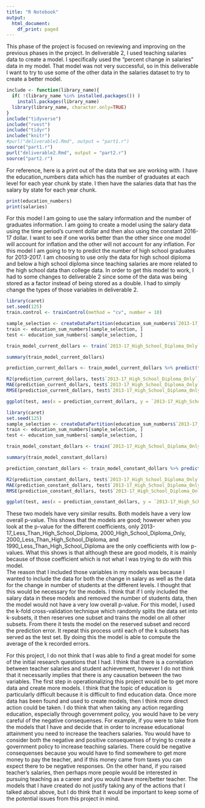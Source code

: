 ```yaml
---
title: "R Notebook"
output:
  html_document:
    df_print: paged
---
```

This phase of the project is focused on reviewing and improving on the previous phases in the project.  In deliverable 2, I used teaching salaries data to create a model.  I specifically used the "percent change in salaries" data in my model.
That model was not very successful, so in this deliverable I want to try to use some of the other data in the salaries dataset to try to create a better model.

```r
include <- function(library_name){
  if( !(library_name %in% installed.packages()) )
    install.packages(library_name) 
  library(library_name, character.only=TRUE)
}
include("tidyverse")
include("rvest")
include("tidyr")
include("knitr")
#purl("deliverable1.Rmd", output = "part1.r")
source("part1.r")
purl("deliverable2.Rmd", output = "part2.r")
source("part2.r")
```

For reference, here is a print out of the data that we are working with. I have the education_numbers data which has the number of graduates at each level for each year chunk by state.  I then have the salaries data that has the salary by state for each year chunk.

```r
print(education_numbers)
print(salaries)
```

For this model I am going to use the salary information and the number of graduates information.  I am going to create a model using the salary data using the time period's current dollar and then also using the constant 2016-17 dollar.
I want to see if one works better than the other since one model will account for inflation and the other will not account for any inflation.
For this model I am going to try to predict the number of high school graduates for 2013-2017.  I am choosing to use only the data for high school diploma and below a high school diploma since teaching salaries are more related to the high school data than college data.
In order to get this model to work, I had to some changes to deliverable 2 since some of the data was being stored as a factor instead of being stored as a double.  I had to simply change the types of those variables in deliverable 2.

```r
library(caret)
set.seed(125)
train.control <- trainControl(method = "cv", number = 10)

sample_selection <- createDataPartition(education_sum_numbers$`2013-17_High_School_Diploma_Only`, p = 0.75, list = FALSE)
train <- education_sum_numbers[sample_selection, ]
test <- education_sum_numbers[-sample_selection, ]

train_model_current_dollars <- train(`2013-17_High_School_Diploma_Only` ~ `1970_Less_Than_High_School_Diploma` + `1970_High_School_Diploma_Only` + `1980_Less_Than_High_School_Diploma` + `1980_High_School_Diploma_Only` + `1990_Less_Than_High_School_Diploma` + `1990_High_School_Diploma_Only` + `2000_Less_Than_High_School_Diploma` + `2000_High_School_Diploma_Only` + `2013-17_Less_Than_High_School_Diploma` + `Current_Dollars:1969-70` + `Current_Dollars:1979-80` + `Current_Dollars:1989-90` + `Current_Dollars:1999-2000` + `Current_Dollars:2009-10` +	`Current_Dollars:2015-16` +	`Current_Dollars:2016-17`, data = train, method = "lm", trControl = train.control)

summary(train_model_current_dollars)

prediction_current_dollars <- train_model_current_dollars %>% predict(test)

R2(prediction_current_dollars, test$`2013-17_High_School_Diploma_Only`)
MAE(prediction_current_dollars, test$`2013-17_High_School_Diploma_Only`)
RMSE(prediction_current_dollars, test$`2013-17_High_School_Diploma_Only`)

ggplot(test, aes(x = prediction_current_dollars, y = `2013-17_High_School_Diploma_Only`)) + geom_point()  + scale_x_continuous(name="Prediction using Current Dollars", labels = scales::comma) + scale_y_continuous(name="Number of High School Graduates only 2013-2017", labels = scales::comma)
```

```r
library(caret)
set.seed(125)
sample_selection <- createDataPartition(education_sum_numbers$`2013-17_High_School_Diploma_Only`, p = 0.75, list = FALSE)
train <- education_sum_numbers[sample_selection, ]
test <- education_sum_numbers[-sample_selection, ]

train_model_constant_dollars <- train(`2013-17_High_School_Diploma_Only` ~ `1970_Less_Than_High_School_Diploma` + `1970_High_School_Diploma_Only` + `1980_Less_Than_High_School_Diploma` + `1980_High_School_Diploma_Only` + `1990_Less_Than_High_School_Diploma` + `1990_High_School_Diploma_Only` + `2000_Less_Than_High_School_Diploma` + `2000_High_School_Diploma_Only` + `2013-17_Less_Than_High_School_Diploma` + `Constant_2016-17_dollars:1969-70` + `Constant_2016-17_dollars:1979-80` + `Constant_2016-17_dollars:1989-90` + `Constant_2016-17_dollars:1999-2000` + `Constant_2016-17_dollars:2009-10` +	`Constant_2016-17_dollars:2015-16` +	`Constant_2016-17_dollars:2016-17`, data = train, method = "lm", trControl = train.control)

summary(train_model_constant_dollars)

prediction_constant_dollars <- train_model_constant_dollars %>% predict(test)

R2(prediction_constant_dollars, test$`2013-17_High_School_Diploma_Only`)
MAE(prediction_constant_dollars, test$`2013-17_High_School_Diploma_Only`)
RMSE(prediction_constant_dollars, test$`2013-17_High_School_Diploma_Only`)

ggplot(test, aes(x = prediction_constant_dollars, y = `2013-17_High_School_Diploma_Only`)) + geom_point() + scale_x_continuous(name="Prediction using Constant Dollars", labels = scales::comma) + scale_y_continuous(name="Number of High School Graduates only 2013-2017", labels = scales::comma)
```

These two models have very similar results.  Both models have a very low overall p-value.  This shows that the models are good; however when you look at the p-value for the different coefficients, only 2013-17_Less_Than_High_School_Diploma, 2000_High_School_Diploma_Only, 2000_Less_Than_High_School_Diploma, and 1990_Less_Than_High_School_Diploma are the only coefficients with low p-values.
What this shows is that although these are good models, it is mainly because of those coefficient which is not what I was trying to do with this model.  
The reason that I included those variables in my models was because I wanted to include the data for both the change in salary as well as the data for the change in number of students at the different levels.  I thought that this would be necessary for the models.  I think that if I only included the salary data in these models and removed the number of students data, then the model would not have a very low overall p-value.
For this model, I used the k-fold cross-validation technique which randomly splits the data set into k-subsets, it then reserves one subset and trains the model on all other subsets. From there it tests the model on the reserved subset and record the prediction error. It repeat this process until each of the k subsets has served as the test set. By doing this the model is able to compute the average of the k recorded errors.


For this project, I do not think that I was able to find a great model for some of the initial research questions that I had.  I think that there is a correlation between teacher salaries and student achievement, however I do not think that it necessarily implies that there is any causation between the two variables. The first step in operationalizing this project would be to get more data and create more models.  I think that the topic of education is particularly difficult because it is difficult to find education data.
Once more data has been found and used to create models, then I think more direct action could be taken. I do think that when taking any action regarding education, especially through government policy, you would have to be very careful of the negative consequenses. 
For example, if you were to take from the models that I have and decide that in order to increase educational attainment you need to increase the teachers salaries.  You would have to consider both the negative and positive consequenses of trying to create a government policy to increase teaching salaries. There could be negative consequenses because you would have to find somewhere to get more money to pay the teacher, and if this money came from taxes you can expect there to be negative responses. On the other hand, if you raised teacher's salaries, then perhaps more people would be interested in pursuing teaching as a career and you would have more/better teacher.
The models that I have created do not justify taking any of the actions that I talked about above, but I do think that it would be important to keep some of the potential issues from this project in mind.